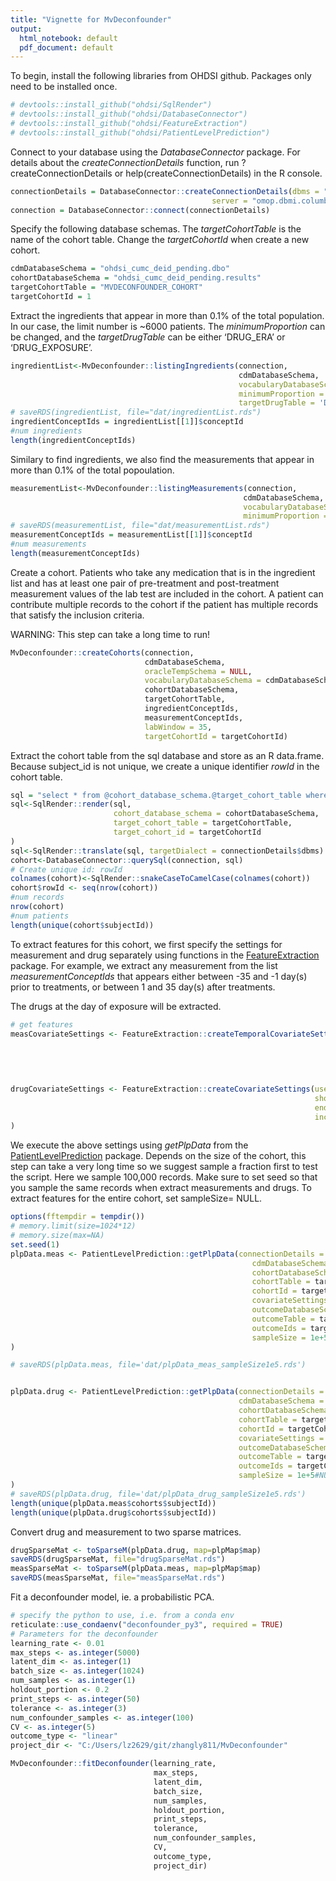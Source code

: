 ---
title: "Vignette for MvDeconfounder"
output:
  html_notebook: default
  pdf_document: default
---
To begin, install the following libraries from OHDSI github. Packages only need to be installed once.
```{r}
# devtools::install_github("ohdsi/SqlRender")
# devtools::install_github("ohdsi/DatabaseConnector")
# devtools::install_github("ohdsi/FeatureExtraction")
# devtools::install_github("ohdsi/PatientLevelPrediction")
```

Connect to your database using the *DatabaseConnector* package. For details about the *createConnectionDetails* function, run ?createConnectionDetails or help(createConnectionDetails) in the R console.
```{r connection}
connectionDetails = DatabaseConnector::createConnectionDetails(dbms = "sql server",
                                             server = "omop.dbmi.columbia.edu")
connection = DatabaseConnector::connect(connectionDetails)

```

Specify the following database schemas. The *targetCohortTable* is the name of the cohort table. Change the *targetCohortId* when create a new cohort.
```{r}
cdmDatabaseSchema = "ohdsi_cumc_deid_pending.dbo"
cohortDatabaseSchema = "ohdsi_cumc_deid_pending.results"
targetCohortTable = "MVDECONFOUNDER_COHORT"
targetCohortId = 1

```


Extract the ingredients that appear in more than 0.1% of the total population. In our case, the limit number is ~6000 patients. The *minimumProportion* can be changed, and the *targetDrugTable* can be either 'DRUG_ERA' or 'DRUG_EXPOSURE'. 
```{r}
ingredientList<-MvDeconfounder::listingIngredients(connection,
                                                   cdmDatabaseSchema,
                                                   vocabularyDatabaseSchema = cdmDatabaseSchema,
                                                   minimumProportion = 0.001,
                                                   targetDrugTable = 'DRUG_ERA')
# saveRDS(ingredientList, file="dat/ingredientList.rds")
ingredientConceptIds = ingredientList[[1]]$conceptId
#num ingredients
length(ingredientConceptIds)
```

Similary to find ingredients, we also find the measurements that appear in more than 0.1% of the total popoulation.
```{r}
measurementList<-MvDeconfounder::listingMeasurements(connection,
                                                    cdmDatabaseSchema,
                                                    vocabularyDatabaseSchema = cdmDatabaseSchema,
                                                    minimumProportion = 0.001)
# saveRDS(measurementList, file="dat/measurementList.rds")
measurementConceptIds = measurementList[[1]]$conceptId
#num measurements
length(measurementConceptIds)
```
Create a cohort. Patients who take any medication that is in the ingredient list and has at least one pair of pre-treatment and post-treatment measurement values of the lab test are included in the cohort. A patient can contribute multiple records to the cohort if the patient has multiple records that satisfy the inclusion criteria.

WARNING: This step can take a long time to run!

```{r}
MvDeconfounder::createCohorts(connection,
                              cdmDatabaseSchema,
                              oracleTempSchema = NULL,
                              vocabularyDatabaseSchema = cdmDatabaseSchema,
                              cohortDatabaseSchema,
                              targetCohortTable,
                              ingredientConceptIds,
                              measurementConceptIds,
                              labWindow = 35,
                              targetCohortId = targetCohortId)

```

Extract the cohort table from the sql database and store as an R data.frame. Because subject_id is not unique, we create a unique identifier *rowId* in the cohort table.

```{r}
sql = "select * from @cohort_database_schema.@target_cohort_table where cohort_definition_id = @target_cohort_id;"
sql<-SqlRender::render(sql,
                       cohort_database_schema = cohortDatabaseSchema,
                       target_cohort_table = targetCohortTable,
                       target_cohort_id = targetCohortId
)
sql<-SqlRender::translate(sql, targetDialect = connectionDetails$dbms)
cohort<-DatabaseConnector::querySql(connection, sql)
# Create unique id: rowId
colnames(cohort)<-SqlRender::snakeCaseToCamelCase(colnames(cohort))
cohort$rowId <- seq(nrow(cohort))
#num records
nrow(cohort)
#num patients
length(unique(cohort$subjectId))

```


To extract features for this cohort, we first specify the settings for measurement and drug separately using functions in the [FeatureExtraction](https://github.com/OHDSI/FeatureExtraction) package. For example, we extract any measurement from the list *measurementConceptIds* that appears either between -35 and -1 day(s) prior to treatments,  or between 1 and 35 day(s) after treatments. 

The drugs at the day of exposure will be extracted.

```{r}
# get features
measCovariateSettings <- FeatureExtraction::createTemporalCovariateSettings(useMeasurementValue = TRUE,
                                                                            temporalStartDays = c(-35,1),
                                                                            temporalEndDays   = c(-1,35),
                                                                            includedCovariateConceptIds = measurementConceptIds
                                                                            )

drugCovariateSettings <- FeatureExtraction::createCovariateSettings(useDrugEraShortTerm =TRUE,
                                                                    shortTermStartDays = 0,
                                                                    endDays = 0,
                                                                    includedCovariateConceptIds = ingredientConceptIds
)
```

We execute the above settings using *getPlpData* from the [PatientLevelPrediction](https://github.com/OHDSI/PatientLevelPrediction/blob/master/README.md) package. Depends on the size of the cohort, this step can take a very long time so we suggest sample a fraction first to test the script. Here we sample 100,000 records. Make sure to set seed so that you sample the same records when extract measurements and drugs. To extract features for the entire cohort, set sampleSize= NULL.
```{r}
options(fftempdir = tempdir())
# memory.limit(size=1024*12)
# memory.size(max=NA)
set.seed(1)
plpData.meas <- PatientLevelPrediction::getPlpData(connectionDetails = connectionDetails,
                                                      cdmDatabaseSchema = cdmDatabaseSchema,
                                                      cohortDatabaseSchema = cohortDatabaseSchema,
                                                      cohortTable = targetCohortTable,
                                                      cohortId = targetCohortId,
                                                      covariateSettings = measCovariateSettings,
                                                      outcomeDatabaseSchema = cohortDatabaseSchema,
                                                      outcomeTable = targetCohortTable,
                                                      outcomeIds = targetCohortId,
                                                      sampleSize = 1e+5#NULL
)

# saveRDS(plpData.meas, file='dat/plpData_meas_sampleSize1e5.rds')


plpData.drug <- PatientLevelPrediction::getPlpData(connectionDetails = connectionDetails,
                                                   cdmDatabaseSchema = cdmDatabaseSchema,
                                                   cohortDatabaseSchema = cohortDatabaseSchema,
                                                   cohortTable = targetCohortTable,
                                                   cohortId = targetCohortId,
                                                   covariateSettings = drugCovariateSettings,
                                                   outcomeDatabaseSchema = cohortDatabaseSchema,
                                                   outcomeTable = targetCohortTable,
                                                   outcomeIds = targetCohortId,
                                                   sampleSize = 1e+5#NULL
)
# saveRDS(plpData.drug, file='dat/plpData_drug_sampleSize1e5.rds')
length(unique(plpData.meas$cohorts$subjectId))
length(unique(plpData.drug$cohorts$subjectId))

```

Convert drug and measurement to two sparse matrices.

```{r}
drugSparseMat <- toSparseM(plpData.drug, map=plpMap$map)
saveRDS(drugSparseMat, file="drugSparseMat.rds")
measSparseMat <- toSparseM(plpData.meas, map=plpMap$map)
saveRDS(measSparseMat, file="measSparseMat.rds")

```

Fit a deconfounder model, ie. a probabilistic PCA. 

```{r}
# specify the python to use, i.e. from a conda env
reticulate::use_condaenv("deconfounder_py3", required = TRUE)
# Parameters for the deconfounder
learning_rate <- 0.01
max_steps <- as.integer(5000)
latent_dim <- as.integer(1)
batch_size <- as.integer(1024)
num_samples <- as.integer(1)
holdout_portion <- 0.2
print_steps <- as.integer(50)
tolerance <- as.integer(3)
num_confounder_samples <- as.integer(100)
CV <- as.integer(5)
outcome_type <- "linear"
project_dir <- "C:/Users/lz2629/git/zhangly811/MvDeconfounder"

MvDeconfounder::fitDeconfounder(learning_rate,
                                max_steps,
                                latent_dim,
                                batch_size,
                                num_samples,
                                holdout_portion,
                                print_steps,
                                tolerance,
                                num_confounder_samples,
                                CV,
                                outcome_type,
                                project_dir)
```

